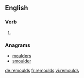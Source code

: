 ==English==

===Verb===
{{head|en}}

# {{en-third-person singular of|remould}}

===Anagrams===
* [[moulders#English|moulders]]
* [[smoulder#English|smoulder]]

[[de:remoulds]]
[[fr:remoulds]]
[[vi:remoulds]]